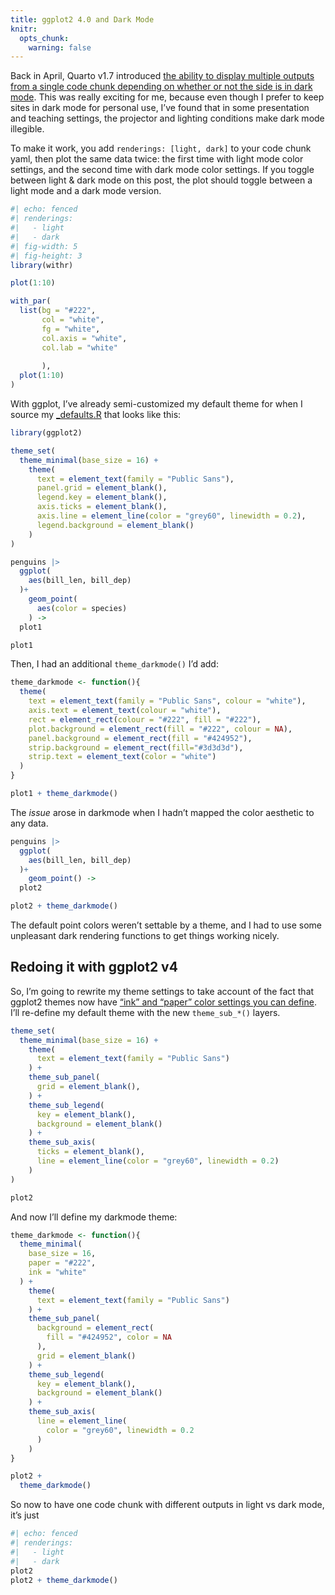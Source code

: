 ```yaml
---
title: ggplot2 4.0 and Dark Mode
knitr: 
  opts_chunk: 
    warning: false
---
```


Back in April, Quarto v1.7 introduced [the ability to display multiple outputs from a single code chunk depending on whether or not the side is in dark mode](https://quarto.org/docs/blog/posts/2025-04-28-1.7-release/#map-computational-outputs-to-themes).
This was really exciting for me, because even though I prefer to keep sites in dark mode for personal use, I've found that in some presentation and teaching settings, the projector and lighting conditions make dark mode illegible.

To make it work, you add `renderings: [light, dark]` to your code chunk yaml, then plot the same data twice: the first time with light mode color settings, and the second time with dark mode color settings.
If you toggle between light & dark mode on this post, the plot should toggle between a light mode and a dark mode version.

```r
#| echo: fenced
#| renderings: 
#|   - light
#|   - dark
#| fig-width: 5
#| fig-height: 3
library(withr)

plot(1:10)

with_par(
  list(bg = "#222", 
       col = "white", 
       fg = "white",
       col.axis = "white",
       col.lab = "white"
       
       ),
  plot(1:10)
)
```

With ggplot, I've already semi-customized my default theme for when I source my [\_defaults](/defaults.qmdl#r-defaults)[.R](/defaults.qmd) that looks like this:

```r
library(ggplot2)

theme_set(
  theme_minimal(base_size = 16) +
    theme(
      text = element_text(family = "Public Sans"),
      panel.grid = element_blank(),
      legend.key = element_blank(),
      axis.ticks = element_blank(),
      axis.line = element_line(color = "grey60", linewidth = 0.2),
      legend.background = element_blank()
    )
)
```

```r
penguins |>
  ggplot(
    aes(bill_len, bill_dep)
  )+
    geom_point(
      aes(color = species)
    ) ->
  plot1

plot1
```

Then, I had an additional `theme_darkmode()` I'd add:

```r
theme_darkmode <- function(){
  theme(
    text = element_text(family = "Public Sans", colour = "white"),
    axis.text = element_text(colour = "white"),
    rect = element_rect(colour = "#222", fill = "#222"),
    plot.background = element_rect(fill = "#222", colour = NA),
    panel.background = element_rect(fill = "#424952"),
    strip.background = element_rect(fill="#3d3d3d"),
    strip.text = element_text(color = "white")
  )
}
```

```r
plot1 + theme_darkmode()
```

The *issue* arose in darkmode when I hadn't mapped the color aesthetic to any data.

```r
penguins |>
  ggplot(
    aes(bill_len, bill_dep)
  )+
    geom_point() ->
  plot2

plot2 + theme_darkmode()
```

The default point colors weren't settable by a theme, and I had to use some unpleasant dark rendering functions to get things working nicely.

## Redoing it with ggplot2 v4

So, I'm going to rewrite my theme settings to take account of the fact that ggplot2 themes now have ["ink" and "paper" color settings you can define](https://www.tidyverse.org/blog/2025/09/ggplot2-4-0-0/#ink-and-paper).
I'll re-define my default theme with the new `theme_sub_*()` layers.

```r
theme_set(
  theme_minimal(base_size = 16) +
    theme(
      text = element_text(family = "Public Sans")
    ) +
    theme_sub_panel(
      grid = element_blank(),
    ) +
    theme_sub_legend(
      key = element_blank(),
      background = element_blank()
    ) +
    theme_sub_axis(
      ticks = element_blank(),
      line = element_line(color = "grey60", linewidth = 0.2)
    )
)
```

```r
plot2
```

And now I'll define my darkmode theme:

```r
theme_darkmode <- function(){
  theme_minimal(
    base_size = 16,
    paper = "#222",
    ink = "white"
  ) +
    theme(
      text = element_text(family = "Public Sans")
    ) +
    theme_sub_panel(
      background = element_rect(
        fill = "#424952", color = NA
      ),
      grid = element_blank()
    ) +
    theme_sub_legend(
      key = element_blank(),
      background = element_blank()
    ) +
    theme_sub_axis(
      line = element_line(
        color = "grey60", linewidth = 0.2
      )
    )
}
```

```r
plot2 +
  theme_darkmode()
```

So now to have one code chunk with different outputs in light vs dark mode, it's just

```r
#| echo: fenced
#| renderings: 
#|   - light
#|   - dark
plot2
plot2 + theme_darkmode()
```
